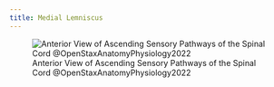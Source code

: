 ```yaml
---
title: Medial Lemniscus
---
```



![Anterior View of Ascending Sensory Pathways of the Spinal Cord @OpenStaxAnatomyPhysiology2022](/The Archive/Images/OpenStax Anatomy and Physiology 2e/fig14.19 openstax Anterior View of Ascending Sensory Pathways of the Spinal Cord The dorsal column system and spinothalamic tract are the major ascending pathways that connect the periphery with the brain.jpeg){#fig-openstax-fig14.19}